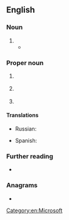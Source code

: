 {{also|STs|Sts|sts|sts.|stš}}

==English==

===Noun===
{{en-noun|~}}

# {{init of|en|w:science and technology studies}}
#* {{quote-book|en|year=2012|editors=Stephen H. Cutcliffe; Carl Mitcham|title=Visions of STS: Counterpoints in Science, Technology, and Society Studies|publisher=SUNY Press|isbn=9780791491126|page=5|pageurl=https://books.google.com/books?id=9LJYJRR91mgC&lpg=PA5&dq=%22STS%22&hl=es&pg=PA5#v=onepage&q&f=false|text=In the third chapter, Lars Fuglsang, with a sketch of three general approaches to '''STS''' in relation to public policy formation, considers two versions of determinism: one in which science and technology shape society, another in which society shapes science and technology.}}

===Proper noun===
{{en-proper noun}}

# {{lb|en|space|historical}} {{initialism of|en|w:Space Transportation System|nodot=1}} {{gloss|a [[Space Shuttle]] program run by [[NASA]].}}
# {{lb|en|software}} {{initialism of|en|SharePoint [[team|Team]] [[service|Service]]s|nodot=1}} {{gloss|the first name given to {{w|SharePoint|Microsoft SharePoint Foundation}}.}}
# {{lb|en|software}} {{initialism of|en|Spring [[tool|Tool]] [[suite|Suite]]}}

====Translations====

{{trans-top|Space Transportation System}}
* Russian: {{t|ru|МТКК}}
{{trans-mid}}
* Spanish: {{t|es|transbordador espacial|m}}
{{trans-bottom}}

{{trans-top|SharePoint Team Services}}
{{trans-mid}}
{{trans-bottom}}

===Further reading===
* {{pedia}}

===Anagrams===
* {{anagrams|en|a=sst|SST|TSS}}

[[Category:en:Microsoft]]